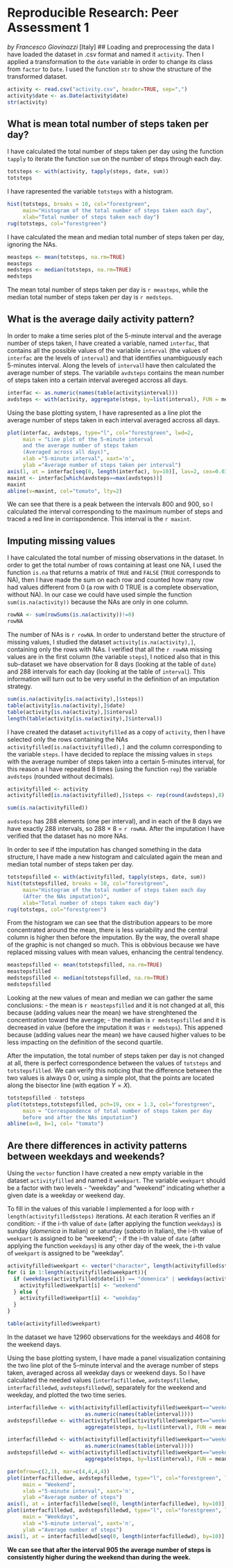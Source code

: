 # Reproducible Research: Peer Assessment 1
*by Francesco Giovinazzi* [Italy]
## Loading and preprocessing the data
I have loaded the dataset in .csv format and named it `activity`. Then I applied a transformation to the `date` variable in order to change its class from `factor` to `Date`. I used the function `str` to show the structure of the transformed dataset.
```r
activity <- read.csv("activity.csv", header=TRUE, sep=",")
activity$date <- as.Date(activity$date)
str(activity)
```

## What is mean total number of steps taken per day?
I have calculated the total number of steps taken per day using the function `tapply` to iterate the function `sum` on the number of steps through each day.
```r
totsteps <- with(activity, tapply(steps, date, sum))
totsteps
```

I have rapresented the variable `totsteps` with a histogram.
```r
hist(totsteps, breaks = 10, col="forestgreen", 
     main="Histogram of the total number of steps taken each day", 
     xlab="Total number of steps taken each day")
rug(totsteps, col="forestgreen")
```

I have calculated the mean and median total number of steps taken per day, ignoring the NAs.
```r
measteps <- mean(totsteps, na.rm=TRUE)
measteps
medsteps <- median(totsteps, na.rm=TRUE)
medsteps
```
The mean total number of steps taken per day is `r measteps`, while the median total number of steps taken per day is `r medsteps`.


## What is the average daily activity pattern?
In order to make a time series plot of the 5-minute interval and the average number of steps taken, I have created a variable, named `interfac`, that contains all the possible values of the variabile `interval` (the values of `interfac` are the levels of `interval`) and that identifies unambiguously each 5-minutes interval.
Along the levels of `interval`I have then calculated the average number of steps. The variabile `avdsteps` contains the mean number of steps taken into a certain interval avereged accross all days.

```r
interfac <- as.numeric(names(table(activity$interval)))
avdsteps <- with(activity, aggregate(steps, by=list(interval), FUN = mean, na.rm=TRUE))[[2]]
```

Using the base plotting system, I have rapresented as a line plot the average number of steps taken in each interval averaged accross all days.

```r
plot(interfac, avdsteps, type="l", col="forestgreen", lwd=2,
     main = "Line plot of the 5-minute interval
     and the average number of steps taken
     (Averaged across all days)",
     xlab ="5-minute interval", xaxt='n',
     ylab ="Average number of steps taken per interval")
axis(1, at = interfac[seq(0, length(interfac), by=10)], las=2, cex=0.03)
maxint <- interfac[which(avdsteps==max(avdsteps))]
maxint
abline(v=maxint, col="tomato", lty=2)

```


We can see that there is a peak between the intervals 800 and 900, so I calculated the interval corresponding to the maximum number of steps and traced a red line in corrispondence. This interval is the `r maxint`.
 
## Imputing missing values

I have calculated the total number of missing observations in the dataset. In order to get the total number of rows containing at least one NA, I used the function `is.na` that returns a matrix of `TRUE` and `FALSE` (`TRUE` corresponds to NA), then I have made the sum on each row and counted how many row had values different from 0 (a row with 0 TRUE is a complete observation, without NA). In our case we could have used simple the function `sum(is.na(activity))` because the NAs are only in one column. 

```r
rowNA <- sum(rowSums(is.na(activity))!=0)
rowNA
```

The number of NAs is `r rowNA`. In order to understand better the structure of missing values, I studied the dataset `activity[is.na(activity),]`, containing only the rows with NAs. I verified that all the `r rowNA` missing values are in the first column (the variable `steps`), I noticed also that in this sub-dataset we have observation for 8 days (looking at the table of `date`) and 288 intervals for each day (looking at the table of `interval`). This information will turn out to be very useful in the definition of an imputation strategy. 

```r
sum(is.na(activity[is.na(activity),]$steps))
table(activity[is.na(activity),]$date)
table(activity[is.na(activity),]$interval)
length(table(activity[is.na(activity),]$interval))
```

I have created the dataset `activityfilled` as a copy of `activity`, then I have selected only the rows containing the NAs `activityfilled[is.na(activityfilled),]` and the column corresponding to the variable `steps`. I have decided to replace the missing values in `steps` with the average number of steps taken into a certain 5-minutes interval, for this reason a I have repeated 8 times (using the function `rep`) the variable `avdsteps` (rounded without decimals). 

```r
activityfilled <- activity
activityfilled[is.na(activityfilled),]$steps <- rep(round(avdsteps),8)

sum(is.na(activityfilled))
```

`avdsteps` has 288 elements (one per interval), and in each of the 8 days we have exactly 288 intervals, so  288 $\times$ 8 = `r rowNA`. After the imputation I have verified that the dataset has no more NAs.


In order to see if tthe imputation has changed something in the data structure, I have made a new histogram and calculated again the mean and median total number of steps taken per day.

```r
totstepsfilled <- with(activityfilled, tapply(steps, date, sum))
hist(totstepsfilled, breaks = 10, col="forestgreen", 
     main="Histogram of the total number of steps taken each day
     (After the NAs imputation)", 
     xlab="Total number of steps taken each day")
rug(totsteps, col="forestgreen")
```

From the histogram we can see that the distribution appears to be more concentrated around the mean, there is less variability and the central column is higher then before the imputation. By the way, the overall shape of the graphic is not changed so much. This is obbvious because we have replaced missing values with mean values, enhancing the central tendency. 

```r
meastepsfilled <- mean(totstepsfilled, na.rm=TRUE)
meastepsfilled
medstepsfilled <- median(totstepsfilled, na.rm=TRUE)
medstepsfilled
```

Looking at the new values of mean and median we can gather the same conclusions: 
- the mean is `r meastepsfilled` and it is not changed at all, this because (adding values near the mean) we have strenghtened the concentration toward the average;
- the median is `r medstepsfilled` and it is decreased in value (before the imputation it was `r medsteps`). This appened because (adding values near the mean) we have caused higher values to be less impacting on the definition of the second quartile.


After the imputation, the total number of steps taken per day is not changed at all, there is perfect correspondence between the values of `totsteps` and `totstepsfilled`. We can verify this noticing that the difference between the two values is always 0 or, using a simple plot, that the points are located along the bisector line (with eqation $Y = X$).

```r
totstepsfilled - totsteps
plot(totsteps,totstepsfilled, pch=19, cex = 1.3, col="forestgreen",
     main = "Correspondence of total number of steps taken per day
     before and after the NAs imputation")
abline(a=0, b=1, col= "tomato")
```

## Are there differences in activity patterns between weekdays and weekends?
Using the `vector` function I have created a new empty variable in the dataset `activityfilled` and named it `weekpart`. The variable `weekpart` should be a factor with two levels - "weekday" and "weekend" indicating whether a given date is a weekday or weekend day.

To fill in the values of this variable I implemented a for loop with `r length(activityfilled$steps)` iterations. At each iteration R verifies an if condition:
- if the i-th value of `date` (after applying the function `weekdays`) is sunday (*domenica* in Italian) or saturday (*sabato* in Italian), the i-th value of `weekpart` is assigned to be "weekend";
- if the i-th value of `date` (after applying the function `weekdays`) is any other day of the week, the i-th value of `weekpart` is assigned to be "weekday".  

```r
activityfilled$weekpart <- vector("character", length(activityfilled$steps)) 
for (i in 1:length(activityfilled$weekpart)){
  if (weekdays(activityfilled$date[i]) == "domenica" | weekdays(activityfilled$date[i]) == "sabato"){
    activityfilled$weekpart[i] <- "weekend"
  } else {
    activityfilled$weekpart[i] <- "weekday"
  }
}

table(activityfilled$weekpart)
```
In the dataset we have 12960 observations for the weekdays and 4608 for the weekend days.  



Using the base plotting system, I have made a panel visualization containing the two line plot of the 5-minute interval and the average number of steps taken, averaged across all weekday days or weekend days. So I have calculated the needed values (`interfacfilledwe`, `avdstepsfilledwe`, `interfacfilledwd`, `avdstepsfilledwd`),  separately for the weekend and weekday, and plotted the two time series.

```r
interfacfilledwe <- with(activityfilled[activityfilled$weekpart=="weekend",], 
                         as.numeric(names(table(interval))))
avdstepsfilledwe <- with(activityfilled[activityfilled$weekpart=="weekend",], 
                         aggregate(steps, by=list(interval), FUN = mean))[[2]]

interfacfilledwd <- with(activityfilled[activityfilled$weekpart=="weekday",], 
                         as.numeric(names(table(interval))))
avdstepsfilledwd <- with(activityfilled[activityfilled$weekpart=="weekday",], 
                         aggregate(steps, by=list(interval), FUN = mean))[[2]]

par(mfrow=c(2,1), mar=c(4,4,4,4))
plot(interfacfilledwe, avdstepsfilledwe, type="l", col="forestgreen", lwd=2,
     main = "Weekend",
     xlab ="5-minute interval", xaxt='n',
     ylab ="Average number of steps")
axis(1, at = interfacfilledwe[seq(0, length(interfacfilledwe), by=10)], las=2, cex=0.03)
plot(interfacfilledwd, avdstepsfilledwd, type="l", col="forestgreen", lwd=2,
     main = "Weekdays",
     xlab ="5-minute interval", xaxt='n',
     ylab ="Average number of steps")
axis(1, at = interfacfilledwd[seq(0, length(interfacfilledwd), by=10)], las=2, cex=0.03)
```

**We can see that after the interval 905 the average number of steps is consistently higher during the weekend  than during the week.**

